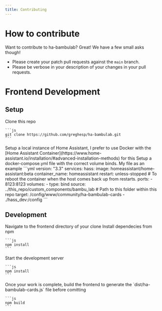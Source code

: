 ```yaml
---
title: Contributing
---
```


# How to contribute

Want to contribute to ha-bambulab? Great! We have a few small asks though!

- Please create your patch pull requests against the `main` branch.
- Please be verbose in your description of your changes in your pull requests.

# Frontend Development

## Setup

<Steps>
  <Step title="Clone this repo">
    Clone this repo

    ```js
    git clone https://github.com/greghesp/ha-bambulab.git
    ```

  </Step>
  <Step title="Setup Home Assistant">
    Setup a local instance of Home Assistant, I prefer to use Docker with the [Home Assistant Container](https://www.home-assistant.io/installation/#advanced-installation-methods) for this
  </Step>
  <Step title="Bind to Docker Volume">
    Setup a docker-compose.yml file with the correct volume binds. My file as an example
    ```yml
    version: "3.3"
    services:
      hass:
        image: homeassistant/home-assistant:beta
        container_name: homeassistant
        restart: unless-stopped # To reboot the container when the host comes back up from restarts.
        ports:
          - 8123:8123
        volumes:
          - type: bind
            source: ../this_repo/custom_components/bambu_lab # Path to this folder within this repo
            target: /config/www/community/ha-bambulab-cards
          - ./hass_dev:/config
    ```
  </Step>
</Steps>



## Development


<Steps>
  <Step title="Navigate">
    Navigate to the frontend directory of your clone
  </Step>
  <Step title="Install Dependencies">
    Install dependecies from npm

    ```js
    npm install 
    ```
  </Step>
  <Step title="Start Dev Server">
    Start the development server 

    ```js
    npm install 
    ```
  </Step>
    <Step title="Build">
    Once your work is complete, build the frontend to generate the `dist/ha-bambulab-cards.js` file before comitting

    ```js
    npm build 
    ```
  </Step>
</Steps>